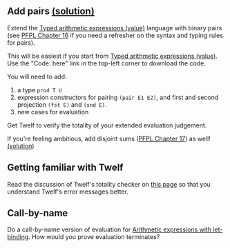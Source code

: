 {{Summer school 2008
   |noprevious = 
   |nonext = }}

== Add pairs [[Summer school 2008:Typed arithmetic expressions with pairs|(solution)]] ==

Extend the [[Summer school 2008:Typed arithmetic expressions (value)|Typed arithmetic expressions (value)]] language with binary pairs (see [http://www.cs.cmu.edu/~rwh/plbook/book.pdf PFPL Chapter 16] if you need a refresher on the syntax and typing rules for pairs).  

This will be easiest if you start from [[Summer school 2008:Typed arithmetic expressions (value)|Typed arithmetic expressions (value)]].  Use the "Code: here" link in the top-left corner to download the code.

You will need to add:

# a type <tt>prod T U</tt>
# expression constructors for pairing <tt>(pair E1 E2)</tt>, and first and second projection <tt>(fst E)</tt> and <tt>(snd E)</tt>.
# new cases for evaluation

Get Twelf to verify the totality of your extended evaluation judgement.

If you're feeling ambitious, add disjoint sums ([http://www.cs.cmu.edu/~rwh/plbook/book.pdf PFPL Chapter 17]) as well! [[Summer school 2008:Alternate typed arithmetic expressions with sums|(solution)]]

== Getting familiar with Twelf ==

Read the discussion of Twelf's totality checker on  [[Proving_metatheorems:Proving_totality_assertions_about_the_natural_numbers|this page]] so that you understand Twelf's error messages better.

== Call-by-name ==

Do a call-by-name version of evaluation for [[Summer school 2008:Arithmetic expressions with let-binding|Arithmetic expressions with let-binding]].  How would you prove evaluation terminates?